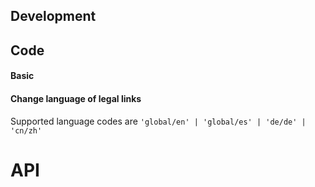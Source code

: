 


## Development

## Code

#### Basic

<AboutAndLegalPlayground height="30rem" />

#### Change language of legal links

Supported language codes are `'global/en' | 'global/es' | 'de/de' | 'cn/zh'`

# API

<PropsApi />
<PropsItemApi />
